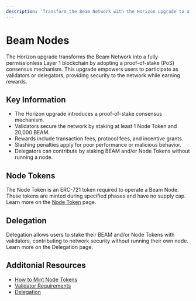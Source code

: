 ```yaml
---
description: 'Transform the Beam Network with the Horizon upgrade to a permissionless Layer 1 blockchain using PoS, enabling users to earn rewards as validators or delegators.'
---
```

# Beam Nodes

The Horizon upgrade transforms the Beam Network into a fully permissionless Layer 1 blockchain by adopting a proof-of-stake (PoS) consensus mechanism. This upgrade empowers users to participate as validators or delegators, providing security to the network while earning rewards.

## Key Information
- The Horizon upgrade introduces a proof-of-stake consensus mechanism.
- Validators secure the network by staking at least 1 Node Token and 20,000 BEAM.
- Rewards include transaction fees, protocol fees, and incentive grants.
- Slashing penalties apply for poor performance or malicious behavior.
- Delegators can contribute by staking BEAM and/or Node Tokens without running a node.


## Node Tokens
The Node Token is an ERC-721 token required to operate a Beam Node. These tokens are minted during specified phases and have no supply cap. Learn more on the [Node Token](https://nodes.onbeam.com/) page.

## Delegation
Delegation allows users to stake their BEAM and/or Node Tokens with validators, contributing to network security without running their own node. Learn more on the Delegation page.

## Additonial Resources
- [How to Mint Node Tokens](/chain/nodes/mint)
- [Validator Requirements](/chain/nodes/requirements)
- [Delegation](/chain/nodes/delegation)
